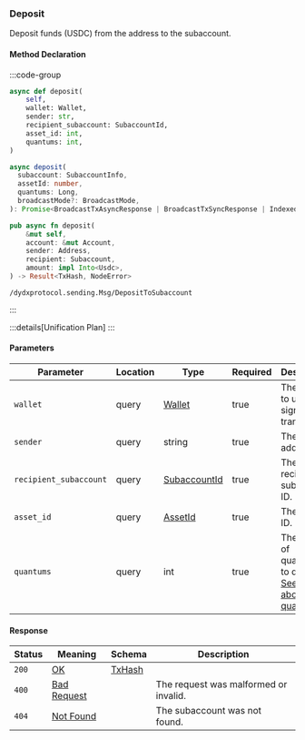 ### Deposit

Deposit funds (USDC) from the address to the subaccount.

#### Method Declaration

:::code-group

```python [Python]
async def deposit(
    self,
    wallet: Wallet,
    sender: str,
    recipient_subaccount: SubaccountId,
    asset_id: int,
    quantums: int,
)
```

```typescript [TypeScript]
async deposit(
  subaccount: SubaccountInfo,
  assetId: number,
  quantums: Long,
  broadcastMode?: BroadcastMode,
): Promise<BroadcastTxAsyncResponse | BroadcastTxSyncResponse | IndexedTx>
```

```rust [Rust]
pub async fn deposit(
    &mut self,
    account: &mut Account,
    sender: Address,
    recipient: Subaccount,
    amount: impl Into<Usdc>,
) -> Result<TxHash, NodeError>
```

```url [API]
/dydxprotocol.sending.Msg/DepositToSubaccount
```

:::

:::details[Unification Plan]
:::

#### Parameters

| Parameter                 | Location  | Type              | Required  | Description                                                       |
| ------------------------- | --------- | ----------------- | --------- | ----------------------------------------------------------------- |
| `wallet`                  | query     | [Wallet]          | true      | The wallet to use for signing the transaction.                    |
| `sender`                  | query     | string            | true      | The sender address.                                               |
| `recipient_subaccount`    | query     | [SubaccountId]    | true      | The recipient subaccount ID.                                      |
| `asset_id`                | query     | [AssetId]         | true      | The asset ID.                                                     |
| `quantums`                | query     | int               | true      | The amount of quantums to deposit. [See more about quantums]      |

#### Response

| Status | Meaning       | Schema   | Description                           |              
| ------ | ------------- | -------- | ------------------------------------- |
| `200`  | [OK]          | [TxHash] |                                       |
| `400`  | [Bad Request] |          | The request was malformed or invalid. |
| `404`  | [Not Found]   |          | The subaccount was not found.         |

[Wallet]: /types/wallet
[SubaccountId]: /types/Subaccount_id
[OK]: /types/ok
[TxHash]: /types/tx_hash
[See more about quantums]: ../../concepts/trading/quantums#quantums
[Bad Request]: /types/bad-request
[Not Found]: /types/not-found
[AssetId]: /types/asset_id_node
